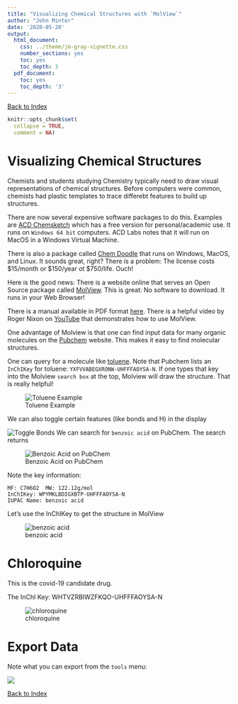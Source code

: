 ```yaml
---
title: "Visualizing Chemical Structures with `MolView`"
author: "John Minter"
date: '2020-05-20'
output:
  html_document:
    css: ../theme/jm-gray-vignette.css
    number_sections: yes
    toc: yes
    toc_depth: 3
  pdf_document:
    toc: yes
    toc_depth: '3'
---
```


[Back to Index](../README.html)

```r
knitr::opts_chunk$set(
  collapse = TRUE,
  comment = NA)
```


# Visualizing Chemical Structures

Chemists and students studying Chemistry typically need to draw visual
representations of chemical structures. Before computers were common, chemists
had plastic templates to trace differebt features to build up structures.

There are now several expensive software packages to do this. Examples are
[ACD Chemsketch](https://www.acdlabs.com/resources/freeware/chemsketch/)
which has a free version for personal/academic use. It runs on `Windows 64 bit`
computers. ACD Labs notes that it will run on MacOS in a Windows Virtual
Machine.

There is also a package called [Chem Doodle](https://www.chemdoodle.com/)
that runs on Windows, MacOS, and Linux. It sounds great, right? There is
a problem: The license costs $15/month or $150/year ot $750/life. Ouch!

Here is the good news: There is a website online that serves an Open Source
package called [MolView](http://molview.org/). This is great: No software to
download. It runs in your Web Browser!

There is a manual available in PDF format
[here](http://molview.org/docs/manual.pdf). There is a helpful video
by Roger Nixon on [YouTube](https://www.youtube.com/watch?v=BamwweL2B4E)
that demonstrates how to use MolView.

One advantage of Molview is that one can find input data for many
organic molecules on the [Pubchem](https://pubchem.ncbi.nlm.nih.gov/) website.
This makes it easy to find molecular structures.

One can query for a molecule like
[toluene](https://pubchem.ncbi.nlm.nih.gov/#query=toluene). Note that Pubchem
lists an `InChIKey` for toluene: `YXFVVABEGXRONW-UHFFFAOYSA-N`. If one
types that key into the Molview `search box` at the top,
Molview will draw the structure. That is really helpful!

![Toluene Example](png/toluene_example.png)

We can also toggle certain features (like bonds and H) in the display

![Toggle Bonds](png/toggle_bonds.png)
We can search for `benzoic acid` on PubChem. The search returns

![Benzoic Acid on PubChem](png/pubchem_benzoic_acid.png)

Note the key information:

```
MF: C7H6O2  MW: 122.12g/mol  
InChIKey: WPYMKLBDIGXBTP-UHFFFAOYSA-N  
IUPAC Name: benzoic acid  
```

Let's use the InChIKey to get the structure in MolView

![benzoic acid](png/benzoic_acid.png)

# Chloroquine

This is the covid-19 candidate drug.

The InChI Key: WHTVZRBIWZFKQO-UHFFFAOYSA-N

![chloroquine](png/chlorquine.png)



# Export Data

Note what you can export from the `tools` menu:

![](png/tools_dropdown.png)





[Back to Index](../README.html)

